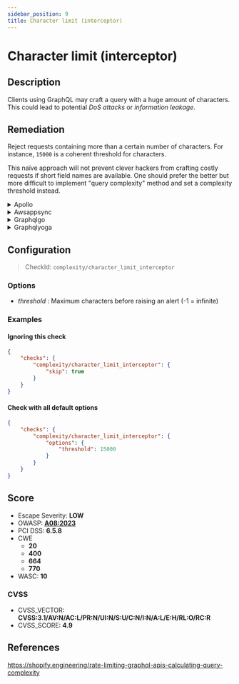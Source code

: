 ```yaml
---
sidebar_position: 9
title: Character limit (interceptor)
---
```


# Character limit (interceptor)

## Description

Clients using GraphQL may craft a query with a huge amount of characters.
This could lead to potential *DoS attacks* or *information leakage*.

## Remediation

Reject requests containing more than a certain number of characters.
For instance, `15000` is a coherent threshold for characters.

This naïve approach will not prevent clever hackers from crafting costly requests if short field names are available.
One should prefer the better but more difficult to implement "query complexity" method and set a complexity threshold instead.


<details>
    <summary>Apollo</summary>

Reject requests containing more than a certain number of characters. For instance, `15000` is a coherent threshold for characters.

Install our open source package [GraphQL Armor](https://github.com/Escape-Technologies/graphql-armor) for Apollo.


</details>

<details>
    <summary>Awsappsync</summary>

Add ACL rule to prevent requests bigger than a threshold. (e.g., 3000 characters)
This would be entered into the Rule JSON editor when creating a web ACL in the AWS WAF Console :

```json
{
  "Name": "BodySizeRule",
  "Priority": 1,
  "RuleAction": {
    "Block": {}
  },
  "Statement": {
    "SizeConstraintStatement": {
      "ComparisonOperator": "GE",
      "FieldToMatch": {
        "Body": {}
      },
      "Size": 3000,
      "TextTransformations": [
        {
          "Priority": 0,
          "Type": "NONE"
        }
      ]
    }
  },
  "VisibilityConfig": {
    "CloudWatchMetricsEnabled": true,
    "MetricName": "BodySizeRule",
    "SampledRequestsEnabled": true
  }
}
```

Don't forget to associate the previously created ACL rule with your AppSync API.

For more information refer to :

[AWS AppSync - Developer Guide](https://docs.aws.amazon.com/appsync/latest/devguide/what-is-appsync.html)

[Integrate an AppSync API with AWS WAF](https://docs.aws.amazon.com/appsync/latest/devguide/WAF-Integration.html)

[AWS Web Application Firewall](https://docs.aws.amazon.com/waf/latest/developerguide/waf-chapter.html)


</details>

<details>
    <summary>Graphqlgo</summary>

You can limit query size with a net/http middlware.

```go
func limitBodySize(next http.Handler, limit int64) http.Handler {
  return http.HandlerFunc(func(w http.ResponseWriter, r *http.Request) {
    limitedBody := http.MaxBytesReader(w, r.Body, limit)
    bodyBytes, err := ioutil.ReadAll(limitedBody)
    limitedBody.Close()
    if err != nil {
      message := "{\"errors\": [{\"message\": \"Request too large.\"}],\"data\": null}"
      w.Write([]byte(message))
    } else {
      r.Body = ioutil.NopCloser(bytes.NewBuffer(bodyBytes))
      next.ServeHTTP(w, r)
    }
  })
}

func main(){
  ...
  h := handler.New(&handler.Config{
    Schema:   &schema
  })
  http.Handle("/graphql", limitBodySize(h, 3000))
}
```


</details>

<details>
    <summary>Graphqlyoga</summary>

Reject requests containing more than a certain number of characters. For instance, `15000` is a coherent threshold for characters.

Install our open source package [GraphQL Armor](https://github.com/Escape-Technologies/graphql-armor) for Yoga.

Otherwise, you can use the standalone [envelop plugin](https://www.npmjs.com/package/@escape.tech/graphql-armor-character-limit) directly.


</details>

## Configuration

> CheckId: `complexity/character_limit_interceptor`

### Options

- *threshold* : Maximum characters before raising an alert (-1 = infinite)



### Examples


#### Ignoring this check

```json
{
    "checks": {
        "complexity/character_limit_interceptor": {
            "skip": true
        }
    }
}
```


#### Check with all default options

```json
{
    "checks": {
        "complexity/character_limit_interceptor": {
            "options": {
                "threshold": 15000
            }
        }
    }
}
```




## Score

- Escape Severity: **<span className="low-severity">LOW</span>**
- OWASP: **[A08:2023](https://github.com/OWASP/API-Security/blob/master/editions/2023/en/0xa8-lack-of-protection-from-automated-threats.md)**
- PCI DSS: **6.5.8**
- CWE
  - **20**
  - **400**
  - **664**
  - **770**
- WASC: **10**



### CVSS

- CVSS_VECTOR: **CVSS:3.1/AV:N/AC:L/PR:N/UI:N/S:U/C:N/I:N/A:L/E:H/RL:O/RC:R**
- CVSS_SCORE: **4.9**

## References

https://shopify.engineering/rate-limiting-graphql-apis-calculating-query-complexity
